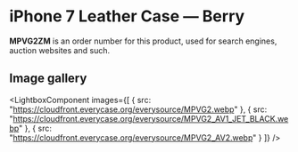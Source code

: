 
# iPhone 7 Leather Case — Berry

<Callout type='info' emoji='👉🏻'>**MPVG2ZM** is an order number for this product, used for search engines, auction websites and such.</Callout>

## Image gallery

<LightboxComponent
    images={[
      {
        src: "https://cloudfront.everycase.org/everysource/MPVG2.webp"
      },
      {
        src: "https://cloudfront.everycase.org/everysource/MPVG2_AV1_JET_BLACK.webp"
      },
      {
        src: "https://cloudfront.everycase.org/everysource/MPVG2_AV2.webp"
      }
    ]}
  />
